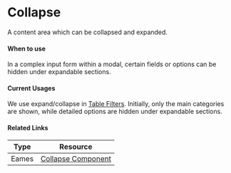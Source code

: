 

<Meta of={CollapseStories} />


# Collapse

A content area which can be collapsed and expanded.

#### When to use

In a complex input form within a modal, certain fields or options can be hidden under expandable sections. 

#### Current Usages

We use expand/collapse in [Table Filters](https://mparticle.github.io/aquarium/?path=/story/ux-patterns-table-filters--with-complex-filters). Initially, only the main categories are shown, while detailed options are hidden under expandable sections.


#### Related Links

| Type  | Resource                                                                                                                                               |
| ----- | ------------------------------------------------------------------------------------------------------------------------------------------------------ |
| Eames | [Collapse Component](https://www.figma.com/design/veXnmignQnJz8StIq10VJ5/Eames-2.0---Foundations-%26-Components?node-id=406-109&node-type=canvas&t=B6HJWqqDsUOypZQj-0) |


<Canvas meta={CollapseStories.default} />
